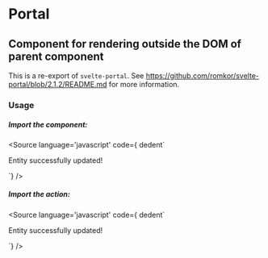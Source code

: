 
<Version />

# Portal
## Component for rendering outside the DOM of parent component

<Meta of={Stories} />
<Canvas of={Stories.Main} />
<Controls />

This is a re-export of `svelte-portal`.
See https://github.com/romkor/svelte-portal/blob/2.1.2/README.md for more information.

### Usage

##### Import the component:
<Source
  language='javascript'
  code={ dedent`
  <Portal target="body">
    <div class="toast">Entity successfully updated!</div>
  </Portal>

  <script>
  </script>
  `}
/>

##### Import the action:
<Source
  language='javascript'
  code={ dedent`
  <div class="toast" use:portal={document.body}>Entity successfully updated!</div>

  <script>
    // notice the character case
  </script>
  `}
/>
